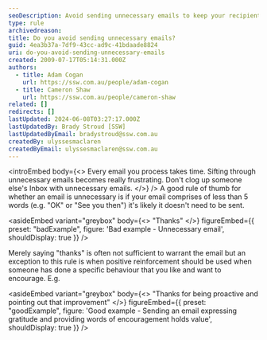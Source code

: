```yaml
---
seoDescription: Avoid sending unnecessary emails to keep your recipient's inbox organized and focused on important messages.
type: rule
archivedreason:
title: Do you avoid sending unnecessary emails?
guid: 4ea3b37a-7df9-43cc-ad9c-41bdaade8824
uri: do-you-avoid-sending-unnecessary-emails
created: 2009-07-17T05:14:31.000Z
authors:
  - title: Adam Cogan
    url: https://ssw.com.au/people/adam-cogan
  - title: Cameron Shaw
    url: https://ssw.com.au/people/cameron-shaw
related: []
redirects: []
lastUpdated: 2024-06-08T03:27:17.000Z
lastUpdatedBy: Brady Stroud [SSW]
lastUpdatedByEmail: bradystroud@ssw.com.au
createdBy: ulyssesmaclaren
createdByEmail: ulyssesmaclaren@ssw.com.au
---
```


<introEmbed
  body={<>
Every email you process takes time. Sifting through unnecessary emails becomes really frustrating. Don't clog up someone else's Inbox with unnecessary emails.
  </>}
/>
A good rule of thumb for whether an email is unnecessary is if your email comprises of less than 5 words (e.g. "OK" or "See you then") it's likely it doesn't need to be sent.

<asideEmbed
  variant="greybox"
  body={<>
    "Thanks"
  </>}
  figureEmbed={{
    preset: "badExample",
    figure: 'Bad example - Unnecessary email',
    shouldDisplay: true
  }}
/>

Merely saying "thanks" is often not sufficient to warrant the email but an exception to this rule is when positive reinforcement should be used when someone has done a specific behaviour that you like and want to encourage. E.g.

<asideEmbed
  variant="greybox"
  body={<>
    "Thanks for being proactive and pointing out that improvement"
  </>}
  figureEmbed={{
    preset: "goodExample",
    figure: 'Good example - Sending an email expressing gratitude and providing words of encouragement holds value',
    shouldDisplay: true
  }}
/>
